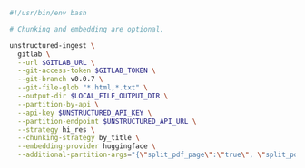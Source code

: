 ```bash CLI
#!/usr/bin/env bash

# Chunking and embedding are optional.

unstructured-ingest \
  gitlab \
  --url $GITLAB_URL \
  --git-access-token $GITLAB_TOKEN \
  --git-branch v0.0.7 \
  --git-file-glob "*.html,*.txt" \
  --output-dir $LOCAL_FILE_OUTPUT_DIR \
  --partition-by-api \
  --api-key $UNSTRUCTURED_API_KEY \
  --partition-endpoint $UNSTRUCTURED_API_URL \
  --strategy hi_res \
  --chunking-strategy by_title \
  --embedding-provider huggingface \
  --additional-partition-args="{\"split_pdf_page\":\"true\", \"split_pdf_allow_failed\":\"true\", \"split_pdf_concurrency_level\": 15}"
```
